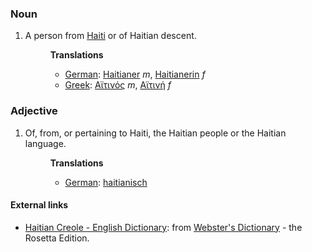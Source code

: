 ===Noun===
#A person from [[Haiti]] or of Haitian descent.
#:'''Translations'''
#:*[[German]]: [[Haitianer]] ''m'', [[Haitianerin]] ''f''
#:*[[Greek]]: [[Αϊτινός]] ''m'', [[Αϊτινή]] ''f''

===Adjective===
#Of, from, or pertaining to Haiti, the Haitian people or the Haitian language.
#:'''Translations'''
#:*[[German]]: [[haitianisch]]

==== External links====
*[http://www.websters-online-dictionary.org/definition/Haitian+Creole-english/ Haitian Creole - English Dictionary]: from [http://www.websters-online-dictionary.org/ Webster's Dictionary] - the Rosetta Edition.